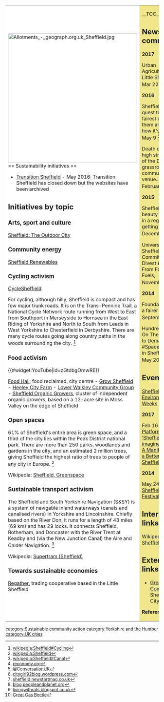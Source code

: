 {| cellpadding="8" cellspacing="0"
|- valign="top" 
| style="background:white" width="52%"|
[[File:Allotments - geograph.org.uk Sheffield.jpg|424px]]<br clear=left>
== Sustainability initiatives ==
*[http://www.transitionsheffield.org/ Transition Sheffield] - May 2016: Transition Sheffield has closed down but the websites have been archived

== Initiatives by topic ==

=== Arts, sport and culture ===

[http://theoutdoorcity.co.uk/ Sheffield: The Outdoor City]

=== Community energy ===

[http://www.sheffieldrenewables.org.uk/ Sheffield Renewables]

=== Cycling activism ===

[http://www.cyclesheffield.org.uk/ CycleSheffield]

For cycling, although hilly, Sheffield is compact and has few major trunk roads. It is on the Trans-Pennine Trail, a National Cycle Network route running from West to East from Southport in Merseyside to Hornsea in the East Riding of Yorkshire and North to South from Leeds in West Yorkshire to Chesterfield in Derbyshire. There are many cycle routes going along country paths in the woods surrounding the city. <ref>[[wikipedia:Sheffield#Cycling]]</ref>

=== Food activism ===

{{#widget:YouTube|id=zGtdbgOmwRE}}

[http://www.foodhallproject.com/ Food Hall], food reclaimed, city centre - [http://growsheffield.com/ Grow Sheffield] - [http://www.heeleyfarm.org.uk/ Heeley City Farm] - [http://www.lwcg.co.uk/ Lower Walkley Community Group] - [http://www.sheffieldorganicgrowers.co.uk/ Sheffield Organic Growers], cluster of independent organic growers, based on a 12-acre site in Moss Valley on the edge of Sheffield

=== Open spaces ===

61% of Sheffield's entire area is green space, and a third of the city lies within the Peak District national park. There are more than 250 parks, woodlands and gardens in the city, and an estimated 2 million trees, giving Sheffield the highest ratio of trees to people of any city in Europe. <ref>[[wikipedia:Sheffield]]</ref> 

Wikipedia: [[wikipedia:Sheffield#Greenspace|Sheffield, Greenspace]]

=== Sustainable transport activism ===

The Sheffield and South Yorkshire Navigation (S&SY) is a system of navigable inland waterways (canals and canalised rivers) in Yorkshire and Lincolnshire. Chiefly based on the River Don, it runs for a length of 43 miles (69 km) and has 29 locks. It connects Sheffield, Rotherham, and Doncaster with the River Trent at Keadby and (via the New Junction Canal) the Aire and Calder Navigation. <ref>[[wikipedia:Sheffield#Canal]]</ref>

Wikipedia: [[wikipedia:Supertram (Sheffield)|Supertram (Sheffield)]]

=== Towards sustainable economies ===

[https://www.regather.net/ Regather], trading cooperative based in the Little Sheffield

| style="background:khaki" |

__TOC__

== News and comment ==

'''2017'''

Urban Agriculture in Little Sheffield, Mar 22 <ref>[http://reconomy.org/urban-agriculture-in-little-sheffield/ reconomy.org]</ref>

'''2016'''

Sheffield is on a quest to be the fairest city of them all – here's how it's doing, May 9 <ref>[https://theconversation.com/sheffield-is-on-a-quest-to-be-the-fairest-city-of-them-all-heres-how-its-doing-55723 @ConversationUK]</ref>

Death of the high street? Rise of the DIY grassroots community venue... February 6 <ref>[https://citygirl92blog.wordpress.com/2016/02/06/death-of-the-high-street-rise-of-the-diy-grassroots-community-venue/ citygirl92blog.wordpress.com]</ref>

'''2015'''

Sheffield: The beauty of small in a region getting bigger, December 10 <ref>[http://sheffield.newstartmag.co.uk/features/sheffield-small-is-beautiful/ sheffield.newstartmag.co.uk]</ref>

University of Sheffield Commits to Divest £39m From Fossil Fuels, November 30 <ref>[http://blog.peopleandplanet.org/blog/2015/11/30/press-release-the-university-of-sheffield-commits-to-divest-39m-from-fossil-fuels/ blog.peopleandplanet.org]</ref>

'''2014''' 

Foundations for a fairer city, September 30 <ref>[http://livingwithrats.blogspot.co.uk/2014/09/foundations-for-fairer-city.html livingwithrats.blogspot.co.uk]</ref>

Hundreds Get On Their Bikes to Demand #Space4Cycling in Sheffield, May 20 <ref>[http://www.greatgasbeetle.com/hundreds-get-on-their-bikes-to-demand-space4cycling-in-sheffield/ Great Gas Beetle]</ref>

== Events ==

[http://www.sheffieldenvironment.org/ Sheffield Environment Weeks]

'''2017'''

Feb 16 [https://www.eventbrite.co.uk/e/the-platform-sheffield-re-imagined-2017-a-manifesto-for-a-better-sheffield-tickets-26322785159 The Platform - ‘Sheffield Re-imagined 2017: A Manifesto for a Better Sheffield]

'''2014'''

May 24 - 26 [http://www.sheffieldfoodfestival.org Sheffield Food Festival]

== Interwiki links ==
Wikipedia: [[wikipedia:Sheffield|Sheffield]]

== External links ==
*[https://www.sheffield.gov.uk/your-city-council/policy--performance/green-commission.html Green Commission], Sheffield City Council


'''References'''
{{Attrib sca ref|Sheffield}}
<references/>
|}


{{scaendmenu}}
[[category:Sustainable community action]]
[[category:Yorkshire and the Humber]]
[[category:UK cities]]